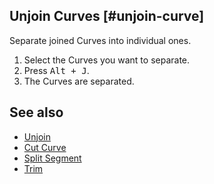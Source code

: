
## Unjoin Curves [#unjoin-curve]

<Reference shortcut="Alt + J" command="Unjoin Curves" button="" />

Separate joined Curves into individual ones.

1. Select the Curves you want to separate.
2. Press <kbd>Alt + J</kbd>.
3. The Curves are separated.

## See also
- [Unjoin](../unjoin)
- [Cut Curve](./cut-curve)
- [Split Segment](./split-segment)
- [Trim](./trim)








